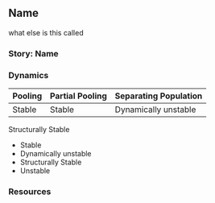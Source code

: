 
## Name <!-- Population Dynamics -->

what else is this called

::: {.callout-note}
### Story: Name <!-- Population Dynamics -->
:::


### Dynamics 


|Pooling| Partial Pooling| Separating Population|
|---|---|---|
|Stable| Stable| Dynamically unstable|


Structurally Stable

- Stable
- Dynamically unstable
- Structurally Stable
- Unstable


### Resources